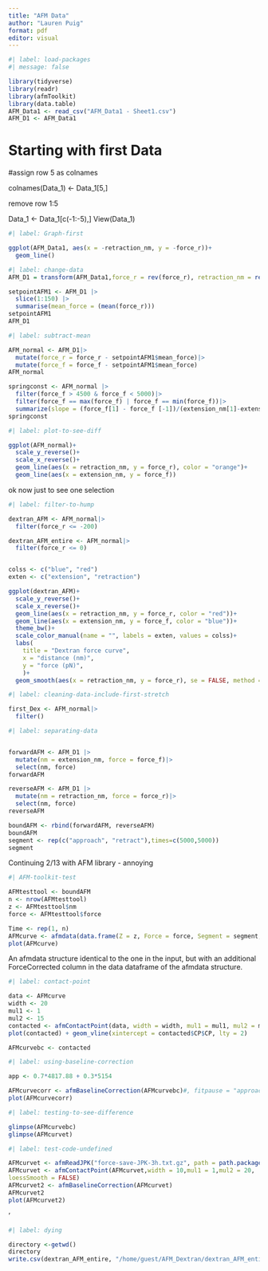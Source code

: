 ```yaml
---
title: "AFM Data"
author: "Lauren Puig"
format: pdf
editor: visual
---
```


```r
#| label: load-packages
#| message: false

library(tidyverse)
library(readr)
library(afmToolkit)
library(data.table)
AFM_Data1 <- read_csv("AFM_Data1 - Sheet1.csv")
AFM_D1 <- AFM_Data1
```

# Starting with first Data

#assign row 5 as colnames

colnames(Data_1) \<- Data_1\[5,\]

remove row 1:5

Data_1 \<- Data_1\[c(-1:-5),\] View(Data_1)

```r
#| label: Graph-first

ggplot(AFM_Data1, aes(x = -retraction_nm, y = -force_r))+
  geom_line()
```

```r
#| label: change-data
AFM_D1 = transform(AFM_Data1,force_r = rev(force_r), retraction_nm = rev(retraction_nm))

setpointAFM1 <- AFM_D1 |>
  slice(1:150) |> 
  summarise(mean_force = (mean(force_r)))
setpointAFM1
AFM_D1
```

```r
#| label: subtract-mean

AFM_normal <- AFM_D1|>
  mutate(force_r = force_r - setpointAFM1$mean_force)|>
  mutate(force_f = force_f - setpointAFM1$mean_force)
AFM_normal

springconst <- AFM_normal |>
  filter(force_f > 4500 & force_f < 5000)|>
  filter(force_f == max(force_f) | force_f == min(force_f))|>
  summarize(slope = (force_f[1] - force_f [-1])/(extension_nm[1]-extension_nm[-1]))
springconst
```

```r
#| label: plot-to-see-diff

ggplot(AFM_normal)+
  scale_y_reverse()+
  scale_x_reverse()+
  geom_line(aes(x = retraction_nm, y = force_r), color = "orange")+
  geom_line(aes(x = extension_nm, y = force_f))
```

ok now just to see one selection

```r
#| label: filter-to-hump

dextran_AFM <- AFM_normal|>
  filter(force_r <= -200)

dextran_AFM_entire <- AFM_normal|>
  filter(force_r <= 0)


colss <- c("blue", "red")
exten <- c("extension", "retraction")

ggplot(dextran_AFM)+
  scale_y_reverse()+
  scale_x_reverse()+
  geom_line(aes(x = retraction_nm, y = force_r, color = "red"))+
  geom_line(aes(x = extension_nm, y = force_f, color = "blue"))+
  theme_bw()+
  scale_color_manual(name = "", labels = exten, values = colss)+
  labs(
    title = "Dextran force curve",
    x = "distance (nm)",
    y = "force (pN)",
    )+
  geom_smooth(aes(x = retraction_nm, y = force_r), se = FALSE, method = "gam", color = "black")

```

```r
#| label: cleaning-data-include-first-stretch

first_Dex <- AFM_normal|>
  filter()

```

```r
#| label: separating-data


forwardAFM <- AFM_D1 |>
  mutate(nm = extension_nm, force = force_f)|>
  select(nm, force)
forwardAFM

reverseAFM <- AFM_D1 |>
  mutate(nm = retraction_nm, force = force_r)|>
  select(nm, force)
reverseAFM

boundAFM <- rbind(forwardAFM, reverseAFM)
boundAFM
segment <- rep(c("approach", "retract"),times=c(5000,5000))
segment
```

Continuing 2/13 with AFM library - annoying

```r
#| AFM-toolkit-test

AFMtesttool <- boundAFM
n <- nrow(AFMtesttool)
z <- AFMtesttool$nm
force <- AFMtesttool$force

Time <- rep(1, n)
AFMcurve <- afmdata(data.frame(Z = z, Force = force, Segment = segment, Time = Time), params = list(SpringConstant = as.numeric(0.130146), curvename = "data1ret" ))
plot(AFMcurve)

```

An afmdata structure identical to the one in the input, but with an additional ForceCorrected column in the data dataframe of the afmdata structure.

```r
#| label: contact-point

data <- AFMcurve
width <- 20
mul1 <- 1
mul2 <- 15
contacted <- afmContactPoint(data, width = width, mul1 = mul1, mul2 = mul2, loessSmooth = FALSE)
plot(contacted) + geom_vline(xintercept = contacted$CP$CP, lty = 2)

AFMcurvebc <- contacted

```

```r
#| label: using-baseline-correction

app <- 0.7*4817.88 + 0.3*5154

AFMcurvecorr <- afmBaselineCorrection(AFMcurvebc)#, fitpause = "approach", ZPointApp = as.numeric(app), vsTime = FALSE)
plot(AFMcurvecorr)

```

```r
#| label: testing-to-see-difference

glimpse(AFMcurvebc)
glimpse(AFMcurvet)
```

```r
#| label: test-code-undefined

AFMcurvet <- afmReadJPK("force-save-JPK-3h.txt.gz", path = path.package("afmToolkit"))
AFMcurvet <- afmContactPoint(AFMcurvet,width = 10,mul1 = 1,mul2 = 20,
loessSmooth = FALSE)
AFMcurvet2 <- afmBaselineCorrection(AFMcurvet)
AFMcurvet2
plot(AFMcurvet2)
```

'

```r
#| label: dying

directory <-getwd()
directory
write.csv(dextran_AFM_entire, "/home/guest/AFM_Dextran/dextran_AFM_entire.csv", row.names=FALSE)
```
